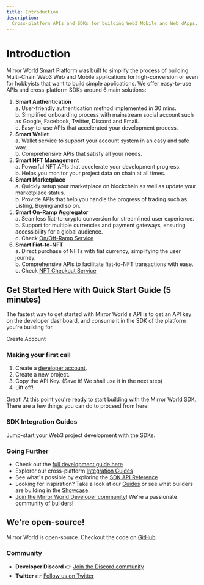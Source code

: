 ```yaml
---
title: Introduction
description:
  Cross-platform APIs and SDKs for building Web3 Mobile and Web dApps.
---
```


# Introduction

Mirror World Smart Platform was built to simplify the process of building Multi-Chain Web3 Web and Mobile applications for high-conversion or even for hobbyists that want to build simple applications. We offer easy-to-use APIs and cross-platform SDKs around 6 main solutions:

1. **Smart Authentication**  
    a. User-friendly authentication method implemented in 30 mins.  
    b. Simplified onboarding process with mainstream social account such as Google, Facebook, Twitter, Discord and Email.  
    c. Easy-to-use APIs that accelerated your development process.  
2. **Smart Wallet**  
    a. Wallet service to support your account system in an easy and safe way.  
    b. Comprehensive APIs that satisfy all your needs.  
3. **Smart NFT Management**  
    a. Powerful NFT APIs that accelerate your development progress.  
    b. Helps you monitor your project data on chain at all times.   
4. **Smart Marketplace**  
    a. Quickly setup your marketplace on blockchain as well as update your marketplace status.  
    b. Provide APIs that help you handle the progress of trading such as Listing, Buying and so on.  
5. **Smart On-Ramp Aggregator**  
    a. Seamless fiat-to-crypto conversion for streamlined user experience.   
    b. Support for multiple currencies and payment gateways, ensuring accessibility for a global audience.  
    c. Check [On/Off-Ramp Service](/guides/how-to-use-token-on-ramp-aggregator)
6. **Smart Fiat-to-NFT**  
    a. Direct purchase of NFTs with fiat currency, simplifying the user journey.  
    b. Comprehensive APIs to facilitate fiat-to-NFT transactions with ease.  
    c. Check [NFT Checkout Service ](https://docs-mirrorworld-ec8lbtpzx-mirror-world.vercel.app/docs/guides/integrate-nft-fiat-checkout-using-mirror-world)  

## Get Started Here with Quick Start Guide (5 minutes)

The fastest way to get started with Mirror World's API is to get an API key on the developer dashboard, and consume it in the SDK of the platform you're building for.

<InlineButtonLink size="sm" href="https://app.mirrorworld.fun" px={3}>
  Create Account
</InlineButtonLink>

### Making your first call

1. Create a [developer account](https://app.mirrorworld.fun).
2. Create a new project.
3. Copy the API Key. (Save it! We shall use it in the next step)
4. Lift off!

<CodeSnippet id="introduction/first-call.mdx" />

Great! At this point you're ready to start building with the Mirror World SDK. There are a few things you can do to proceed from here:

### SDK Integration Guides
Jump-start your Web3 project development with the SDKs.
<IntegrationCardsMinimal />

### Going Further
- Check out the [full development guide here](/overview/development-guide)
- Explorer our cross-platform [Integration Guides](/integration)
- See what's possible by exploring the [SDK API Reference](/api-reference)
- Looking for inspiration? Take a look at our [Guides](/guides) or see what builders are building in the [Showcase](/showcase).
- [Join the Mirror World Developer community](https://mirrorworld.fun/discord)! We're a passionate community of builders!

## We're open-source!
Mirror World is open-source. Checkout the code on [GitHub](https://mirrorworld.fun/github) 

### Community
- **Developer Discord** 👉
  [Join the Discord community](https://mirrorworld.fun/discord)
- **Twitter** 👉 [Follow us on Twitter](https://mirrorworld.fun/twitter)
